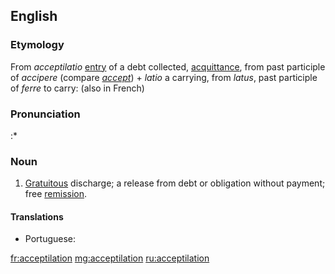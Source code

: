 ==English==

===Etymology===
From {{etyl|la|en}} ''acceptilatio'' [[entry]] of a debt collected, [[acquittance]], from past participle of ''accipere'' (compare ''[[accept]]'') + ''latio'' a carrying, from ''latus'', past participle of ''ferre'' to carry: (also in French)

===Pronunciation===
:* {{rhymes|eɪʃən|lang=en}}

===Noun===
{{en-noun}}

# {{lb|en|civil law}} [[gratuitous|Gratuitous]] discharge; a release from debt or obligation without payment; free [[remission]].

====Translations====
{{trans-top|gratuitous discharge}}
* Portuguese: {{t|pt|aceptilação|f}}
{{trans-mid}}
{{trans-bottom}}

[[fr:acceptilation]]
[[mg:acceptilation]]
[[ru:acceptilation]]